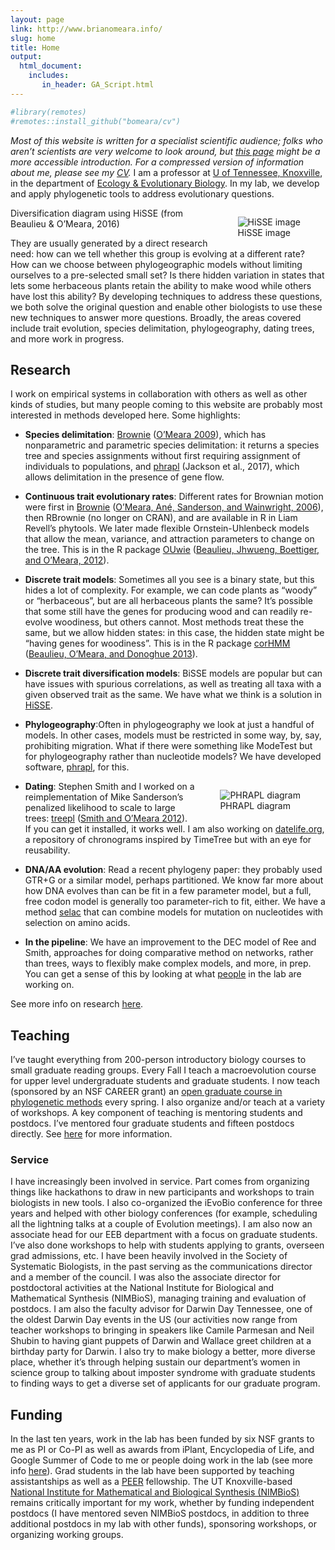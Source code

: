 ```yaml
---
layout: page
link: http://www.brianomeara.info/
slug: home
title: Home
output:
  html_document:
    includes:
       in_header: GA_Script.html
---
```


```r
#library(remotes)
#remotes::install_github("bomeara/cv")

```

_Most of this website is written for a specialist scientific audience; folks who aren't scientists are very welcome to look around, but [this page](http://www.brianomeara.info/general) might be a more accessible introduction. For a compressed version of information about me, please see my [CV](http://brianomeara.info/cv/)._
I am a professor at [U of Tennessee, Knoxville](http://www.utk.edu/), in the department of [Ecology & Evolutionary Biology](http://eeb.bio.utk.edu/). In my lab, we develop and apply phylogenetic tools to address evolutionary questions.

<div style="float:right">
![HiSSE image](hisse.jpg)
</div>

Diversification diagram using HiSSE (from Beaulieu & O'Meara, 2016)

They are usually generated by a direct research need: how can we tell whether this group is evolving at a different rate? How can we choose between phylogeographic models without limiting ourselves to a pre-selected small set? Is there hidden variation in states that lets some herbaceous plants retain the ability to make wood while others have lost this ability? By developing techniques to address these questions, we both solve the original question and enable other biologists to use these new techniques to answer more questions. Broadly, the areas covered include trait evolution, species delimitation, phylogeography, dating trees, and more work in progress.


## Research


I work on empirical systems in collaboration with others as well as other kinds of studies, but many people coming to this website are probably most interested in methods developed here. Some highlights:




  * **Species delimitation**: [Brownie](http://brianomeara.info/brownie) ([O'Meara 2009](http://sysbio.oxfordjournals.org/content/early/2009/11/10/sysbio.syp077.short)), which has nonparametric and parametric species delimitation: it returns a species tree and species assignments without first requiring assignment of individuals to populations, and [phrapl](http://www.phrapl.org) (Jackson et al., 2017), which allows delimitation in the presence of gene flow.


  * **Continuous trait evolutionary rates**: Different rates for Brownian motion were first in [Brownie](http://brianomeara.info/brownie) ([O'Meara, Ané, Sanderson, and Wainwright, 2006](http://onlinelibrary.wiley.com/resolve/doi?DOI=10.1111%2Fj.0014-3820.2006.tb01171.x)), then RBrownie (no longer on CRAN), and are available in R in Liam Revell's phytools. We later made flexible Ornstein-Uhlenbeck models that allow the mean, variance, and attraction parameters to change on the tree. This is in the R package [OUwie](http://cran.r-project.org/web/packages/OUwie/index.html) ([Beaulieu, Jhwueng, Boettiger, and O'Meara, 2012](http://onlinelibrary.wiley.com/doi/10.1111/j.1558-5646.2012.01619.x/abstract)).


  * **Discrete trait models**: Sometimes all you see is a binary state, but this hides a lot of complexity. For example, we can code plants as "woody" or "herbaceous", but are all herbaceous plants the same? It's possible that some still have the genes for producing wood and can readily re-evolve woodiness, but others cannot. Most methods treat these the same, but we allow hidden states: in this case, the hidden state might be "having genes for woodiness". This is in the R package [corHMM](http://cran.r-project.org/web/packages/corHMM/index.html) ([Beaulieu, O'Meara, and Donoghue 2013](http://sysbio.oxfordjournals.org/content/62/5/725.long)).


  * **Discrete trait diversification models**: BiSSE models are popular but can have issues with spurious correlations, as well as treating all taxa with a given observed trait as the same. We have what we think is a solution in [HiSSE](http://cran.r-project.org/web/packages/hisse/index.html).


  * **Phylogeography**:Often in phylogeography we look at just a handful of models. In other cases, models must be restricted in some way, by, say, prohibiting migration. What if there were something like ModeTest but for phylogeography rather than nucleotide models? We have developed software, [phrapl](https://r-forge.r-project.org/projects/phrapl/), for this.

<div style="float:right">
![PHRAPL diagram](phrapl.gif)
</div>


  * **Dating**: Stephen Smith and I worked on a reimplementation of Mike Sanderson's penalized likelihood to scale to large trees: [treepl](http://blackrim.org/programs/treepl/) ([Smith and O'Meara 2012](http://bioinformatics.oxfordjournals.org/content/28/20/2689.long)). If you can get it installed, it works well. I am also working on [datelife.org](http://www.datelife.org/), a repository of chronograms inspired by TimeTree but with an eye for reusability.


  * **DNA/AA evolution**: Read a recent phylogeny paper: they probably used GTR+G or a similar model, perhaps partitioned. We know far more about how DNA evolves than can be fit in a few parameter model, but a full, free codon model is generally too parameter-rich to fit, either. We have a method [selac](https://github.com/bomeara/selac) that can combine models for mutation on nucleotides with selection on amino acids.


  * **In the pipeline**: We have an improvement to the DEC model of Ree and Smith, approaches for doing comparative method on networks, rather than trees, ways to flexibly make complex models, and more, in prep. You can get a sense of this by looking at what [people](http://www.brianomeara.info/people) in the lab are working on.


See more info on research [here](http://www.brianomeara.info/research).


## Teaching


I've taught everything from 200-person introductory biology courses to small graduate reading groups. Every Fall I teach a macroevolution course for upper level undergraduate students and graduate students. I now teach (sponsored by an NSF CAREER grant) an [open graduate course in phylogenetic methods](http://phylometh.info) every spring. I also organize and/or teach at a variety of workshops.
A key component of teaching is mentoring students and postdocs. I've mentored four graduate students and fifteen postdocs directly. See [here](http://brianomeara.info/people/) for more information.


### Service


I have increasingly been involved in service. Part comes from organizing things like hackathons to draw in new participants and workshops to train biologists in new tools. I also co-organized the iEvoBio conference for three years and helped with other biology conferences (for example, scheduling all the lightning talks at a couple of Evolution meetings). I am also now an associate head for our EEB department with a focus on graduate students. I've also done workshops to help with students applying to grants, overseen grad admissions, etc. I have been heavily involved in the Society of Systematic Biologists, in the past serving as the communications director and a member of the council. I was also the associate director for postdoctoral activities at the National Institute for Biological and Mathematical Synthesis (NIMBioS), managing training and evaluation of postdocs. I am also the faculty advisor for Darwin Day Tennessee, one of the oldest Darwin Day events in the US (our activities now range from teacher workshops to bringing in speakers like Camile Parmesan and Neil Shubin to having giant puppets of Darwin and Wallace greet children at a birthday party for Darwin. I also try to make biology a better, more diverse place, whether it's through helping sustain our department's women in science group to talking about imposter syndrome with graduate students to finding ways to get a diverse set of applicants for our graduate program.


## Funding


In the last ten years, work in the lab has been funded by six NSF grants to me as PI or Co-PI as well as awards from iPlant, Encyclopedia of Life, and Google Summer of Code to me or people doing work in the lab (see more info [here](http://www.brianomeara.info/funding)). Grad students in the lab have been supported by teaching assistantships as well as a [PEER](http://web.utk.edu/~peer/) fellowship. The UT Knoxville-based [National Institute for Mathematical and Biological Synthesis (NIMBioS)](http://www.nimbios.org/) remains critically important for my work, whether by funding independent postdocs (I have mentored seven NIMBioS postdocs, in addition to three additional postdocs in my lab with other funds), sponsoring workshops, or organizing working groups.
